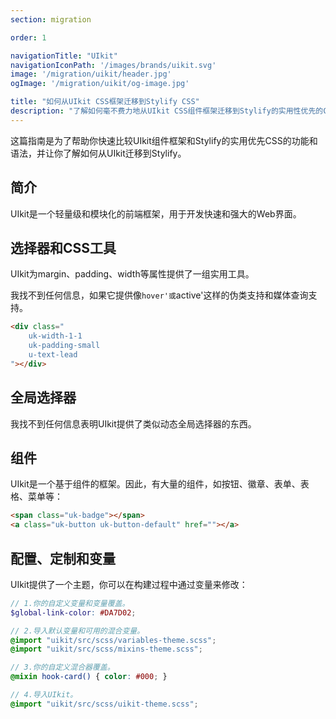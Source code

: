 ```yaml
---
section: migration

order: 1

navigationTitle: "UIkit"
navigationIconPath: '/images/brands/uikit.svg'
image: '/migration/uikit/header.jpg'
ogImage: '/migration/uikit/og-image.jpg'

title: "如何从UIkit CSS框架迁移到Stylify CSS"
description: "了解如何毫不费力地从UIkit CSS组件框架迁移到Stylify的实用性优先的CSS，并以更少的代码更快地进行编码。"
---
```


这篇指南是为了帮助你快速比较UIkit组件框架和Stylify的实用优先CSS的功能和语法，并让你了解如何从UIkit迁移到Stylify。

<MigrationNote />

## 简介

UIkit是一个轻量级和模块化的前端框架，用于开发快速和强大的Web界面。

<MigrationStylifyDescription />

## 选择器和CSS工具

<MigrationCodeBlock image="uikit.svg">
<div slot="tool">

UIkit为margin、padding、width等属性提供了一组实用工具。

我找不到任何信息，如果它提供像`hover'或`active'这样的伪类支持和媒体查询支持。

```html
<div class="
	uk-width-1-1
	uk-padding-small
	u-text-lead
"></div>
```

</div>
<div slot="stylify">

<MigrationStylifySelectors />


</div>
</MigrationCodeBlock>


## 全局选择器

<MigrationCodeBlock image="uikit.svg">
<div slot="tool">

我找不到任何信息表明UIkit提供了类似动态全局选择器的东西。

</div>
<div slot="stylify">

<MigrationStylifyCustomSelectors />

</div>
</MigrationCodeBlock>

## 组件
<MigrationCodeBlock image="uikit.svg">
<div slot="tool">

UIkit是一个基于组件的框架。因此，有大量的组件，如按钮、徽章、表单、表格、菜单等：

```html
<span class="uk-badge"></span>
<a class="uk-button uk-button-default" href=""></a>
```

</div>
<div slot="stylify">

<MigrationStylifyComponents />

</div>
</MigrationCodeBlock>

## 配置、定制和变量
<MigrationCodeBlock image="uikit.svg">
<div slot="tool">

UIkit提供了一个主题，你可以在构建过程中通过变量来修改：

```scss
// 1.你的自定义变量和变量覆盖。
$global-link-color: #DA7D02;

// 2.导入默认变量和可用的混合变量。
@import "uikit/src/scss/variables-theme.scss";
@import "uikit/src/scss/mixins-theme.scss";

// 3.你的自定义混合器覆盖。
@mixin hook-card() { color: #000; }

// 4.导入UIkit。
@import "uikit/src/scss/uikit-theme.scss";
```

</div>
<div slot="stylify">

<MigrationStylifyVariables />
</div>
</MigrationCodeBlock>

<MigrationPageFooter />
